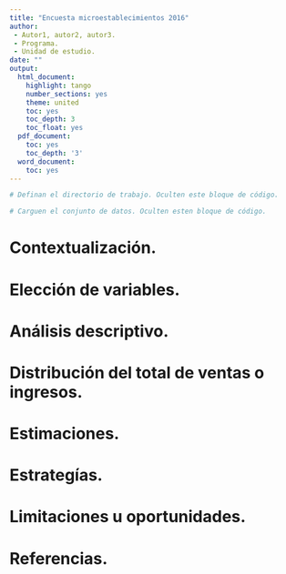 ---
title: "Encuesta microestablecimientos 2016"
author: 
 - Autor1, autor2, autor3. 
 - Programa. 
 - Unidad de estudio.
date: ""
output:
  html_document:
    highlight: tango
    number_sections: yes
    theme: united
    toc: yes
    toc_depth: 3
    toc_float: yes
  pdf_document:
    toc: yes
    toc_depth: '3'
  word_document:
    toc: yes
---



```{r}
# Definan el directorio de trabajo. Oculten este bloque de código.

```


```{r}
# Carguen el conjunto de datos. Oculten esten bloque de código.

```


# Contextualización. 

# Elección de variables.

# Análisis descriptivo.

# Distribución del total de ventas o ingresos.

# Estimaciones.

# Estrategías.

# Limitaciones u oportunidades.

# Referencias.
